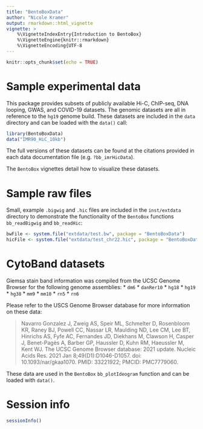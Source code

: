 ```yaml
---
title: "BentoBoxData"
author: "Nicole Kramer"
output: rmarkdown::html_vignette
vignette: >
    %\VignetteIndexEntry{Introduction to BentoBox}
    %\VignetteEngine{knitr::rmarkdown}
    %\VignetteEncoding{UTF-8
---
```


```r
knitr::opts_chunk$set(echo = TRUE)
```

# Sample experimental data

This package provides subsets of publicly available Hi-C, ChIP-seq, 
DNA looping, GWAS, and COVID-19 datasets. The genomic datasets are all
in reference to the `hg19` genome build. These datasets are included in
the `data` directory and can be loaded with the `data()` call:

```r
library(BentoBoxData)
data("IMR90_HiC_10kb")
```

The full versions of these datasets can be found at the citations provided
in each data documentation file (e.g. `?bb_imrHicData`).

The `BentoBox` vignettes detail how to visualize these datasets.

# Sample raw files

Small, example `.bigwig` and `.hic` files are included in the `inst/extdata` 
directory to demonstrate the functionality of the `BentoBox` functions
`bb_readBigwig` and `bb_readHic`:

```r
bwFile <- system.file("extdata/test.bw", package = "BentoBoxData")
hicFile <- system.file("extdata/test_chr22.hic", package = "BentoBoxData")
```

# CytoBand datasets

Giemsa stain band information was compiled from the UCSC Genome Browser for the 
following genome assemblies:
* `dm6`
* `danRer10`
* `hg18`
* `hg19`
* `hg38`
* `mm9`
* `mm10`
* `rn5`
* `rn6`

Please refer to the USCS Genome Browser database for more information on these
data: 

> Navarro Gonzalez J, Zweig AS, Speir ML, Schmelter D, Rosenbloom KR, Raney BJ,
> Powell CC, Nassar LR, Maulding ND, Lee CM, Lee BT, Hinrichs AS, Fyfe AC, 
> Fernandes JD, Diekhans M, Clawson H, Casper J, Benet-Pagès A, Barber GP, 
> Haussler D, Kuhn RM, Haeussler M, Kent WJ. The UCSC Genome Browser database:
> 2021 update. Nucleic Acids Res. 2021 Jan 8;49(D1):D1046-D1057. 
> doi: 10.1093/nar/gkaa1070. PMID: 33221922; PMCID: PMC7779060.

These data are used in the `BentoBox` `bb_plotIdeogram` function and can be 
loaded with `data()`.

# Session info

```r
sessionInfo()
```